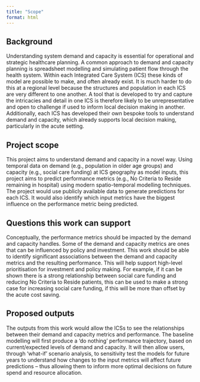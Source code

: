 ```yaml
---
title: "Scope"
format: html
---
```


## Background

Understanding system demand and capacity is essential for operational and strategic healthcare planning. A common approach to demand and capacity planning is spreadsheet modelling and simulating patient flow through the health system. Within each Integrated Care System (ICS) these kinds of model are possible to make, and often already exist. It is much harder to do this at a regional level because the structures and population in each ICS are very different to one another. A tool that is developed to try and capture the intricacies and detail in one ICS is therefore likely to be unrepresentative and open to challenge if used to inform local decision making in another. Additionally, each ICS has developed their own bespoke tools to understand demand and capacity, which already supports local decision making, particularly in the acute setting.

## Project scope

This project aims to understand demand and capacity in a novel way. Using temporal data on demand (e.g., population in older age groups) and capacity (e.g., social care funding) at ICS geography as model inputs, this project aims to predict performance metrics (e.g., No Criteria to Reside remaining in hospital) using modern spatio-temporal modelling techniques. The project would use publicly available data to generate predictions for each ICS. It would also identify which input metrics have the biggest influence on the performance metric being predicted.

## Questions this work can support

Conceptually, the performance metrics should be impacted by the demand and capacity handles. Some of the demand and capacity metrics are ones that can be influenced by policy and investment. This work should be able to identify significant associations between the demand and capacity metrics and the resulting performance. This will help support high-level prioritisation for investment and policy making. For example, if it can be shown there is a strong relationship between social care funding and reducing No Criteria to Reside patients, this can be used to make a strong case for increasing social care funding, if this will be more than offset by the acute cost saving.

## Proposed outputs

The outputs from this work would allow the ICSs to see the relationships between their demand and capacity metrics and performance. The baseline modelling will first produce a ‘do nothing’ performance trajectory, based on current/expected levels of demand and capacity. It will then allow users, through ‘what-if’ scenario analysis, to sensitivity test the models for future years to understand how changes to the input metrics will affect future predictions – thus allowing them to inform more optimal decisions on future spend and resource allocation.